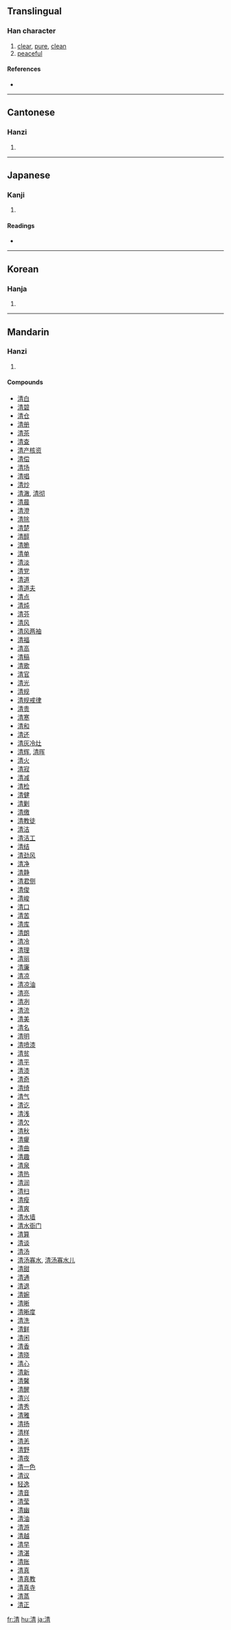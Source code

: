 {{see|淸}}
==Translingual==

===Han character===
{{Han char|rn=85|rad=水|as=08|sn=11|four=3512<sub>7</sub>|canj=水手一月 (EQMB)}}

# [[clear]], [[pure]], [[clean]]
# [[peaceful]]

====References====
* {{Han ref|kx=0633.371|dkj=17695|dj=1038.010|hdz=31637.110|uh=6E05|ud=28165|bh=B24D|bd=45645}}

----

==Cantonese==

===Hanzi===
{{yue-hanzi|jyut=|y=ching1}}

# {{defn|Cantonese}}

----

==Japanese==

===Kanji===
{{ja-kanji|grade=4|rs=水08}}

# {{defn|Japanese}}

====Readings====
* {{ja-readings|on=[[せい]] (sei), [[しょう]] (shō)|kun=[[きよい]] (kiyoi), [[きよめる]] (kiyomeru)}}

----

==Korean==

===Hanja===
{{ko-hanja|hangeul=청|eumhun=|rv=cheong|mr=ch'ŏng|y=cheng}}

# {{defn|Korean}}

----

==Mandarin==

===Hanzi===
{{cmn-hanzi|pin=[[qīng]] ([[qing1]])|wg=ch'ing<sup>1</sup>}}

# {{defn|Mandarin}}

====Compounds====
* [[清白]]
* [[清碧]]
* [[清仓]]
* [[清册]]
* [[清茶]]
* [[清查]]
* [[清产核资]]
* [[清偿]]
* [[清场]]
* [[清唱]]
* [[清炒]]
* [[清澈]], [[清彻]]
* [[清晨]]
* [[清澄]]
* [[清除]]
* [[清楚]]
* [[清醇]]
* [[清脆]]
* [[清单]]
* [[清淡]]
* [[清党]]
* [[清道]]
* [[清道夫]]
* [[清点]]
* [[清炖]]
* [[清芬]]
* [[清风]]
* [[清风两袖]]
* [[清福]]
* [[清高]]
* [[清稿]]
* [[清歌]]
* [[清官]]
* [[清光]]
* [[清规]]
* [[清规戒律]]
* [[清贵]]
* [[清寒]]
* [[清和]]
* [[清还]]
* [[清灰冷灶]]
* [[清辉]], [[清晖]]
* [[清火]]
* [[清寂]]
* [[清减]]
* [[清检]]
* [[清健]]
* [[清剿]]
* [[清缴]]
* [[清教徒]]
* [[清洁]]
* [[清洁工]]
* [[清结]]
* [[清劲风]]
* [[清净]]
* [[清静]]
* [[清君侧]]
* [[清俊]]
* [[清峻]]
* [[清口]]
* [[清苦]]
* [[清库]]
* [[清朗]]
* [[清冷]]
* [[清理]]
* [[清丽]]
* [[清廉]]
* [[清凉]]
* [[清凉油]]
* [[清亮]]
* [[清冽]]
* [[清流]]
* [[清美]]
* [[清名]]
* [[清明]]
* [[清喷漆]]
* [[清贫]]
* [[清平]]
* [[清漆]]
* [[清奇]]
* [[清绮]]
* [[清气]]
* [[清讫]]
* [[清浅]]
* [[清欠]]
* [[清秋]]
* [[清癯]]
* [[清曲]]
* [[清趣]]
* [[清泉]]
* [[清热]]
* [[清润]]
* [[清扫]]
* [[清瘦]]
* [[清爽]]
* [[清水墙]]
* [[清水衙门]]
* [[清算]]
* [[清谈]]
* [[清汤]]
* [[清汤寡水]], [[清汤寡水儿]]
* [[清甜]]
* [[清通]]
* [[清退]]
* [[清婉]]
* [[清晰]]
* [[清晰度]]
* [[清洗]]
* [[清鲜]]
* [[清闲]]
* [[清香]]
* [[清晓]]
* [[清心]]
* [[清新]]
* [[清馨]]
* [[清醒]]
* [[清兴]]
* [[清秀]]
* [[清雅]]
* [[清扬]]
* [[清样]]
* [[清恙]]
* [[清野]]
* [[清夜]]
* [[清一色]]
* [[清议]]
* [[轻逸]]
* [[清音]]
* [[清莹]]
* [[清幽]]
* [[清油]]
* [[清游]]
* [[清越]]
* [[清早]]
* [[清湛]]
* [[清账]]
* [[清真]]
* [[清真教]]
* [[清真寺]]
* [[清蒸]]
* [[清正]]

[[fr:清]]
[[hu:清]]
[[ja:清]]